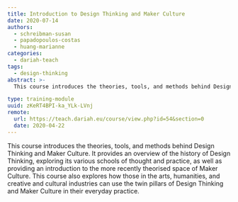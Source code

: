 ```yaml
---
title: Introduction to Design Thinking and Maker Culture
date: 2020-07-14
authors:
  - schreibman-susan
  - papadopoulos-costas
  - huang-marianne
categories:
  - dariah-teach
tags:
  - design-thinking
abstract: >-
  This course introduces the theories, tools, and methods behind Design Thinking and Maker Culture. It provides an overview of the history of Design Thinking, exploring its various schools of thought and practice, as well as providing an introduction to the more recently theorised space of Maker Culture. This course also explores how those in the arts, humanities, and creative and cultural industries can use the twin pillars of Design Thinking and Maker Culture in their everyday practice.

type: training-module
uuid: zKeRT4BPI-ka_YLk-LVnj
remote:
  url: https://teach.dariah.eu/course/view.php?id=54&section=0
  date: 2020-04-22
---
```


This course introduces the theories, tools, and methods behind Design Thinking and Maker Culture. It provides an overview of the history of Design Thinking, exploring its various schools of thought and practice, as well as providing an introduction to the more recently theorised space of Maker Culture. This course also explores how those in the arts, humanities, and creative and cultural industries can use the twin pillars of Design Thinking and Maker Culture in their everyday practice.

<CTA
  title="Interested in learning more?"
  subtitle="Check out Introduction to Design Thinking and Maker Culture"
  url="https://teach.dariah.eu/course/view.php?id=54&section=0"
/>
